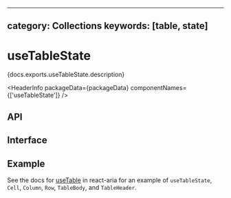 <!-- Copyright 2020 Adobe. All rights reserved.
This file is licensed to you under the Apache License, Version 2.0 (the "License");
you may not use this file except in compliance with the License. You may obtain a copy
of the License at http://www.apache.org/licenses/LICENSE-2.0
Unless required by applicable law or agreed to in writing, software distributed under
the License is distributed on an "AS IS" BASIS, WITHOUT WARRANTIES OR REPRESENTATIONS
OF ANY KIND, either express or implied. See the License for the specific language
governing permissions and limitations under the License. -->



---
category: Collections
keywords: [table, state]
---

# useTableState

<p>{docs.exports.useTableState.description}</p>

<HeaderInfo
  packageData={packageData}
  componentNames={['useTableState']} />

## API

<FunctionAPI function={docs.exports.useTableState} links={docs.links} />
<FunctionAPI function={docs.exports.Cell} links={docs.links} />
<FunctionAPI function={docs.exports.Column} links={docs.links} />
<FunctionAPI function={docs.exports.Row} links={docs.links} />
<FunctionAPI function={docs.exports.TableBody} links={docs.links} />
<FunctionAPI function={docs.exports.TableHeader} links={docs.links} />

## Interface

<ClassAPI links={docs.links} class={docs.links[docs.exports.useTableState.return.base.id]} />

## Example

See the docs for [useTable](/react-aria/useTable.html) in react-aria for an example of `useTableState`, `Cell`, `Column`,
`Row`, `TableBody`, and `TableHeader`.
